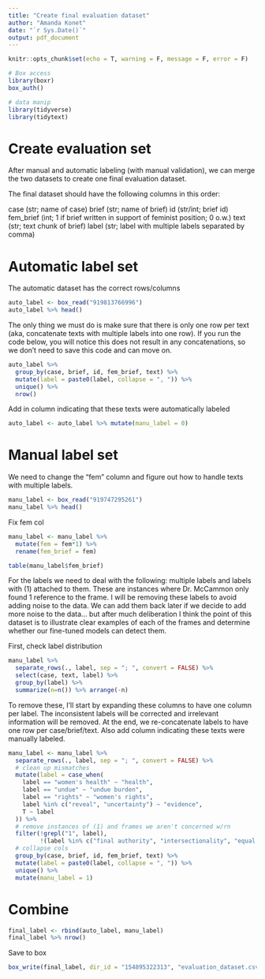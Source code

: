 ```yaml
---
title: "Create final evaluation dataset"
author: "Amanda Konet"
date: "`r Sys.Date()`"
output: pdf_document
---
```


```r
knitr::opts_chunk$set(echo = T, warning = F, message = F, error = F)

# Box access
library(boxr)
box_auth()

# data manip
library(tidyverse)
library(tidytext)

```


# Create evaluation set

After manual and automatic labeling (with manual validation), we can merge the two datasets to create one final evaluation dataset. 

The final dataset should have the following columns in this order:

case (str; name of case)
brief (str; name of brief)
id (str/int; brief id)
fem_brief (int; 1 if brief written in support of feminist position; 0 o.w.)
text (str; text chunk of brief)
label (str; label with multiple labels separated by comma)

# Automatic label set

The automatic dataset has the correct rows/columns


```r
auto_label <- box_read("919813766996")
auto_label %>% head()
```

The only thing we must do is make sure that there is only one row per text (aka, concatenate texts with multiple labels into one row). If you run the code below, you will notice this does not result in any concatenations, so we don't need to save this code and can move on.

```r
auto_label %>% 
  group_by(case, brief, id, fem_brief, text) %>% 
  mutate(label = paste0(label, collapse = ", ")) %>% 
  unique() %>% 
  nrow()
```


Add in column indicating that these texts were automatically labeled

```r
auto_label <- auto_label %>% mutate(manu_label = 0)
```


# Manual label set

We need to change the "fem" column and figure out how to handle texts with multiple labels.  

```r
manu_label <- box_read("919747295261")
manu_label %>% head()
```

Fix fem col

```r
manu_label <- manu_label %>% 
  mutate(fem = fem*1) %>% 
  rename(fem_brief = fem)

table(manu_label$fem_brief)
```


For the labels we need to deal with the following: multiple labels and labels with (1) attached to them. These are instances where Dr. McCammon only found 1 reference to the frame. I will be removing these labels to avoid adding noise to the data. We can add them back later if we decide to add more noise to the data... but after much deliberation I think the point of this dataset is to illustrate clear examples of each of the frames and determine whether our fine-tuned models can detect them. 

First, check label distribution

```r
manu_label %>%
  separate_rows(., label, sep = "; ", convert = FALSE) %>% 
  select(case, text, label) %>% 
  group_by(label) %>% 
  summarize(n=n()) %>% arrange(-n)
```



To remove these, I'll start by expanding these columns to have one column per label. The inconsistent labels will be corrected and irrelevant information will be removed. At the end, we re-concatenate labels to have one row per case/brief/text. Also add column indicating these texts were manually labeled.

```r
manu_label <- manu_label %>%
  separate_rows(., label, sep = "; ", convert = FALSE) %>%
  # clean up mismatches
  mutate(label = case_when(
    label == "women's health" ~ "health",
    label == "undue" ~ "undue burden",
    label == "rights" ~ "women's rights",
    label %in% c("reveal", "uncertainty") ~ "evidence",
    T ~ label
  )) %>% 
  # remove instances of (1) and frames we aren't concerned w/rn
  filter(!grepl("1", label),
         !(label %in% c("final authority", "intersectionality", "equal protection", "primary authority"))) %>%
  # collapse cols
  group_by(case, brief, id, fem_brief, text) %>% 
  mutate(label = paste0(label, collapse = ", ")) %>% 
  unique() %>% 
  mutate(manu_label = 1)
```

# Combine

```r
final_label <- rbind(auto_label, manu_label)
final_label %>% nrow()
```

Save to box

```r
box_write(final_label, dir_id = "154895322313", "evaluation_dataset.csv")
```

